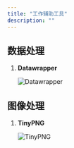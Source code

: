```yaml
---
title: "工作辅助工具"
description: ""
---
```



## 数据处理

1. **Datawrapper**

    <LinkCard
      title="Datawrapper"
      description="Datawrapper Create beautiful interactive charts for free."
      href="https://www.datawrapper.de/charts"
    />

    ![Datawrapper](../../../assets/utility-assets/datawrapper.png)

## 图像处理

1. **TinyPNG**

    <LinkCard
      title="TinyPNG"
      description="Smart WebP, PNG and JPEG Compression for Faster Websites."
      href="https://tinypng.com/"
    />

    ![TinyPNG](../../../assets/utility-assets/tinypng.png)